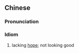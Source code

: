 {{also|冻过水}}
==Chinese==
{{zh-forms|s=冻过水|lit=colder than water}}

===Pronunciation===
{{zh-pron
|c=dung3 gwo3 seoi2
|cat=id
}}

===Idiom===
{{zh-idiom}}

# {{lb|zh|Cantonese}} lacking [[hope]]; not looking good